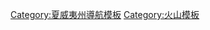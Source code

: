 {{Navbox
| name      = 夏威夷火山
| title     = [[夏威夷熱點|夏威夷火山]]议题 ({{le|夏威夷-天皇海底山链火山列表|List of volcanoes in the Hawaiian – Emperor seamount chain|列表}})
| state     = {{{state|autocollapse}}}
| listclass = hlist
| image     = [[File:Hawaiian Eruption-blank.svg|right|120px|alt=Scheme of a Hawaiian eruption|link=]]

| group1 = [[夏威夷群島]]
| list1  = 
: [[罗希海底山]]
: {{le|馬胡科納火山|Māhukona}}
;[[夏威夷島]]
: [[基拉韋厄火山]]（{{le|小基拉韋厄火山|Kīlauea Iki}}，{{le|普奧火山|Puʻu ʻŌʻō}}）
: [[茂纳洛亚火山|冒纳罗亚火山]]
: [[华利来火山]]
: [[冒纳凯阿火山]]
: [[科哈拉火山]]
: '''[[卡胡拉威島]]'''
: '''[[考艾岛]]'''
: '''{{le|考拉島 (夏威夷州)|Kaʻula|考拉島}}'''
: '''[[拉奈島]]'''
;[[茂宜島]]
: [[哈萊亞卡拉火山]]
: {{le|西茂宜山|West Maui Mountains}}
;[[摩洛凱島]]
: {{le|企鵝灣海底山|Penguin Bank}}
: {{le|西摩洛凱火山|West Molokai Volcano}}
: {{le|東摩洛凱火山|East Molokai Volcano}}
: '''[[尼豪島]]'''
;[[歐胡島]]
: {{le|卡埃纳海脊|Kaena Ridge}}
: [[科奥劳岭]]
: {{le|懷厄奈嶺|Waianae Range}}

| group2 = [[西北夏威夷群島]]
| list2  = 
* [[法艦環礁]]
* [[稼尖礁]]
* {{le|库雷环礁|Kure Atoll}}
* [[鸞島]]
* {{le|利相斯基島|Lisianski Island}}
* [[茫洛環礁]]
* [[中途島]]
* [[內克爾島]]
* [[尼豪島]]
* [[珀尔和赫米斯环礁]]

| group3 = [[夏威夷-天皇海山链]]
| list3  = 
* [[雅培海底山|雅培]]
* [[柯拉漢海底山|柯拉漢]]
* [[大覺寺海底山|大覺寺]]
* [[底特律海底山|底特律]]
* [[漢考克海底山|漢考克]]
* [[神功海底山|神功]]
* [[桓武海底山|桓武]]
* [[欽明海底山|欽明]]
* [[光孝海底山|光孝]]
* [[明治海底山|明治]] 
* [[仁德海底山|仁德]]
* [[應神海底山|應神]]
* [[推古海底山|推古]]
* [[用明海底山|用明]]
* [[雄略海底山|雄略]]

| group4 = 议题
| list4  = 
* {{le|1955年夏威夷海底火山爆發|1955 Hawaiian submarine eruption}}
* [[熔岩|{{okina}}A{{okina}}ā（熔岩）]]
* {{le|夏威夷火山變遷|Evolution of Hawaiian volcanoes}}
* [[夏威夷熱點]]
* [[哈莱阿卡拉国家公园]]
* [[夏威夷火山國家公園]]
* [[夏威夷-天皇海山链]]
* [[夏威夷式喷发]]
* [[夏威夷火山观测站]]
* [[熔岩|熔岩噴泉]]
* {{le|火山藻|Limu o Pele}}
* [[熔岩|繩狀熔岩]]
* [[夏威夷熱點]]
* {{le|火山毛|Pele's hair}}
* {{le|火山淚|Pele's tears}}

}}<noinclude>
{{collapsible option}}
[[Category:夏威夷州導航模板]]
[[Category:火山模板]]
</noinclude>